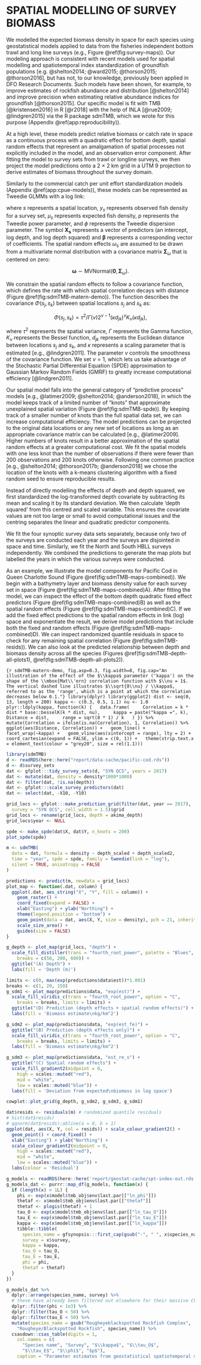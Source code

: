 # SPATIAL MODELLING OF SURVEY BIOMASS {#app:spatial-modeling}

We modelled the expected biomass density in space for each species using
geostatistical models applied to data from the fisheries independent bottom
trawl and long line surveys (e.g., Figure \@ref(fig:survey-maps)). Our modeling
approach is consistent with recent models used for spatial modelling and
spatiotemporal index standardization of groundfish populations [e.g.
@shelton2014; @ward2015; @thorson2015; @thorson2016], but has not, to our knowledge, 
previously been applied in DFO Research Documents. Such models have been
shown, for example, to improve estimates of rockfish abundance and distribution
[@shelton2014] and improve precision when estimating relative abundance indices
for groundfish [@thorson2015]. Our specific model is fit with TMB
[@kristensen2016] in R [@r2018] with the help of INLA [@rue2009; @lindgren2015]
via the R package sdmTMB, which we wrote for this purpose (Appendix
\@ref(app:reproducibility)).

At a high level, these models predict relative biomass or catch rate in space
as a continuous process with a quadratic effect for bottom depth, spatial
random effects that represent an amalgamation of spatial processes not
explicitly included in the model, and an observation error component. After
fitting the model to survey sets from trawl or longline surveys, we then
project the model predictions onto a 2 $\times$ 2 km grid in a UTM 9 projection
to derive estimates of biomass throughout the survey domain.

Similarly to the commercial catch per unit effort standardization models
(Appendix \@ref(app:cpue-models)), these models can be represented as Tweedie
GLMMs with a log link:

\begin{align}
  y_s &\sim \mathrm{Tweedie}(\mu_s, p, \phi), \quad 1 < p < 2,\\
  \mu_s &= \exp \left( \bm{X}_s \bm{\beta} + \omega_s \right),
\end{align}

where $s$ represents a spatial location, $y_s$ represents observed fish density
for a survey set, $\mu_s$ represents expected fish density, $p$ represents the
Tweedie power parameter, and $\phi$ represents the Tweedie dispersion
parameter. The symbol $\bm{X_s}$ represents a vector of predictors (an
intercept, log depth, and log depth squared) and $\bm{\beta}$ represents
a corresponding vector of coefficients. The spatial random effects $\omega_s$
are assumed to be drawn from a multivariate normal distribution with
a covariance matrix $\bm{\Sigma}_\omega$ that is centered on zero:

$$\bm{\omega} \sim \mathrm{MVNormal} \left( \bm{0}, \bm{\Sigma}_\omega \right).$$

We constrain the spatial random effects to follow a \mbox{Mat\'ern} covariance
function, which defines the rate with which spatial correlation decays with
distance (Figure \@ref(fig:sdmTMB-matern-demo)). The \mbox{Mat\'ern} function
describes the covariance $\Phi \left( s_j, s_k \right)$ between spatial
locations $s_j$ and $s_k$ as:

$$\Phi\left( s_j,s_k \right) = \tau^2/\Gamma(\nu)2^{\nu - 1}
    (\kappa d_{jk})^\nu K_\nu \left( \kappa d_{jk} \right),$$

where $\tau^2$ represents the spatial variance, $\Gamma$ represents the Gamma
function, $K_\nu$ represents the Bessel function, $d_{jk}$ represents the
Euclidean distance between locations $s_j$ and $s_k$, and $\kappa$ represents
a scaling parameter that is estimated [e.g., @lindgren2011]. The parameter $\nu$
controls the smoothness of the covariance function. We set $\nu = 1$, which
lets us take advantage of the Stochastic Partial Differential Equation (SPDE)
approximation to Gaussian Markov Random Fields (GMRF) to greatly increase
computational efficiency [@lindgren2011].

Our spatial model falls into the general category of "predictive process"
models [e.g., @latimer2009; @shelton2014; @anderson2018], in which the model
keeps track of a limited number of "knots" that approximate unexplained spatial
variation (Figure \@ref(fig:sdmTMB-spde)). By keeping track of a smaller number
of knots than the full spatial data set, we can increase computational
efficiency. The model predictions can be projected to the original data
locations or any new set of locations as long as an appropriate covariance
matrix can be calculated [e.g., @latimer2009]. Higher numbers of knots result in
a better approximation of the spatial random effects at a greater computational
cost. We fit the spatial models with one less knot than the number of
observations if there were fewer than 200 observations and 200 knots otherwise.
Following one common practice [e.g., @shelton2014; @thorson2017b; @anderson2018]
we chose the location of the knots with a k-means clustering algorithm with
a fixed random seed to ensure reproducible results.

Instead of directly modelling the effects of depth and depth squared, we first
standardized the log-transformed depth covariate by subtracting its mean and scaling
it by its standard deviation. We then calculate 'depth squared' from this
centred and scaled variable. This ensures the covariate values are not too
large or small to avoid computational issues and the centring separates the
linear and quadratic predictor components.

We fit the four synoptic survey data sets separately, because only two of the
surveys are conducted each year and the surveys are disjointed in space and
time. Similarly, we fit the North and South HBLL surveys independently. We
combined the predictions to generate the map plots but labelled the years in
which the various surveys were conducted.

As an example, we illustrate the model components for Pacific Cod in Queen
Charlotte Sound (Figure \@ref(fig:sdmTMB-maps-combined)). We begin with
a bathymetry layer and biomass density value for each survey set in space
(Figure \@ref(fig:sdmTMB-maps-combined)A). After fitting the model, we can
inspect the effect of the bottom depth quadratic fixed effect predictors
(Figure \@ref(fig:sdmTMB-maps-combined)B) as well as the spatial random effects
(Figure \@ref(fig:sdmTMB-maps-combined)C). If we add the fixed effect
predictions to the spatial random effects in link (log) space and exponentiate
the result, we derive model predictions that include both the fixed and random
effects (Figure \@ref(fig:sdmTMB-maps-combined)D). We can inspect randomized
quantile residuals in space to check for any remaining spatial correlation
(Figure \@ref(fig:sdmTMB-resids)). We can also look at the predicted
relationship between depth and biomass density across all the species (Figures
\@ref(fig:sdmTMB-depth-all-plots1), \@ref(fig:sdmTMB-depth-all-plots2)).

```{r sdmTMB-matern-demo, fig.asp=0.3, fig.width=8, fig.cap="An illustration of the effect of the $\\kappa$ parameter ('kappa') on the shape of the \\mbox{Mat\\'ern} correlation function with $\\nu = 1$. The vertical dashed line illustrates $\\sqrt{8\\nu} / \\kappa$, referred to as the 'range', which is a point at which the correlation decreases below 0.1."}
library(dplyr)
library(ggplot2)
dist <- seq(0, 13, length = 200)
kappa <- c(0.3, 0.5, 1.1)
nu <- 1.0
plyr::ldply(kappa, function(k) {
  data.frame(
    Correlation = k * dist * base::besselK(k * dist, nu),
    kappa = paste("kappa =", k),
    Distance = dist,
    range = sqrt(8 * 1) / k
  )
}) %>%
  mutate(Correlation = ifelse(is.na(Correlation), 1, Correlation)) %>%
  ggplot(aes(Distance, Correlation)) +
  geom_line() +
  facet_wrap(~kappa) +
  geom_vline(aes(xintercept = range), lty = 2) +
  coord_cartesian(expand = FALSE, ylim = c(0, 1)) +
  theme(strip.text.x = element_text(colour = "grey20", size = rel(1.1)))
```

```r
library(sdmTMB)
d <- readRDS(here::here("report/data-cache/pacific-cod.rds"))
d <- d$survey_sets
dat <- gfplot:::tidy_survey_sets(d, "SYN QCS", years = 2017)
dat <- mutate(dat, density = density*1000*1000)
dat <- filter(dat, !is.na(depth))
dat <- gfplot:::scale_survey_predictors(dat)
dat <- select(dat, -X10, -Y10)

grid_locs <- gfplot:::make_prediction_grid(filter(dat, year == 2017),
  survey = "SYN QCS", cell_width = 1.5)$grid
grid_locs <- rename(grid_locs, depth = akima_depth)
grid_locs$year <- NULL
```

```r
spde <- make_spde(dat$X, dat$Y, n_knots = 200)
plot_spde(spde)
```

```r
m <- sdmTMB(
  data = dat, formula = density ~ depth_scaled + depth_scaled2,
  time = "year", spde = spde, family = tweedie(link = "log"),
  silent = TRUE, anisotropy = FALSE
)
```

```r
predictions <- predict(m, newdata = grid_locs)
plot_map <- function(.dat, column) {
  ggplot(.dat, aes_string("X", "Y", fill = column)) +
    geom_raster() +
    coord_fixed(expand = FALSE) +
    xlab("Easting") + ylab("Northing") +
    theme(legend.position = "bottom") +
    geom_point(data = dat, aes(X, Y, size = density), pch = 21, inherit.aes = FALSE) +
    scale_size_area() +
    guides(size = FALSE)
}
```

```r
g_depth <- plot_map(grid_locs, "depth") +
  scale_fill_distiller(trans = "fourth_root_power", palette = "Blues", direction = 1,
    breaks = c(50, 200, 600)) +
  ggtitle("(A) Depth") +
  labs(fill = 'Depth (m)')
```

```r
limits <- c(0, max(exp(predictions$data$est))*1.001)
breaks <- c(1, 20, 150)
g_sdm1 <- plot_map(predictions$data, "exp(est)") +
  scale_fill_viridis_c(trans = "fourth_root_power", option = "C",
    breaks = breaks, limits = limits) +
  ggtitle("(D) Prediction (depth effects + spatial random effects)") +
  labs(fill = 'Biomass estimate\nkg/km^2')
```

```r
g_sdm2 <- plot_map(predictions$data, "exp(est_fe)") +
  ggtitle("(B) Prediction (depth effects only)") +
  scale_fill_viridis_c(trans = "fourth_root_power", option = "C",
    breaks = breaks, limits = limits) +
  labs(fill = 'Biomass estimate\nkg/km^2')
```

```r
g_sdm3 <- plot_map(predictions$data, "est_re_s") +
  ggtitle("(C) Spatial random effects") +
  scale_fill_gradient2(midpoint = 0,
    high = scales::muted("red"),
    mid = "white",
    low = scales::muted("blue")) +
  labs(fill = 'Deviation from expected\nbiomass in log space')
```

\clearpage

```r
cowplot::plot_grid(g_depth, g_sdm2, g_sdm3, g_sdm1)
```

```r
dat$resids <- residuals(m) # randomized quantile residuals
# hist(dat$resids)
# qqnorm(dat$resids);abline(a = 0, b = 1)
ggplot(dat, aes(X, Y, col = resids)) + scale_colour_gradient2() +
  geom_point() + coord_fixed() +
  xlab("Easting") + ylab("Northing") +
  scale_colour_gradient2(midpoint = 0,
    high = scales::muted("red"),
    mid = "white",
    low = scales::muted("blue")) +
  labs(colour = 'Residual')
```

\clearpage

```r
g_models <- readRDS(here::here('report/geostat-cache/spt-index-out.rds'))
g_models_dat <- purrr::map_df(g_models, function(x) {
  if (length(x) > 1L) {
    phi <- exp(x$model$tmb_obj$env$last.par[["ln_phi"]])
    thetaf <- x$model$tmb_obj$env$last.par[["thetaf"]]
    thetaf <- plogis(thetaf) + 1
    tau_O <- exp(x$model$tmb_obj$env$last.par[["ln_tau_O"]])
    tau_E <- exp(x$model$tmb_obj$env$last.par[["ln_tau_E"]])
    kappa <- exp(x$model$tmb_obj$env$last.par[["ln_kappa"]])
    tibble::tibble(
      species_name = gfsynopsis:::first_cap(gsub("-", " ", x$species_name)),
      survey = x$survey,
      kappa = kappa,
      tau_O = tau_O,
      tau_E = tau_E,
      phi = phi,
      thetaf = thetaf)
  }
})
```

```r
g_models_dat %>% 
  dplyr::arrange(species_name, survey) %>%
  # these have already been filtered out elsewhere for their massive CVs:
  dplyr::filter(phi < 1e3) %>% 
  dplyr::filter(tau_O < 50) %>% 
  dplyr::filter(tau_E < 50) %>% 
  mutate(species_name = gsub("Rougheyeblackspotted Rockfish Complex",
    "Rougheye/Blackspotted Rockfish", species_name)) %>% 
  csasdown::csas_table(digits = 1, 
    col.names = c(
      "Species name", "Survey", "$\\kappa$", "$\\tau_O$", 
      "$\\tau_E$", "$\\phi$", "$p$"),
    caption = "Parameter estimates from geostatistical spatiotemporal models.")
```
